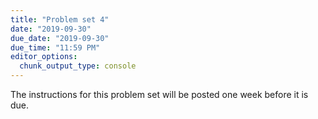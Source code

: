 ```yaml
---
title: "Problem set 4"
date: "2019-09-30"
due_date: "2019-09-30"
due_time: "11:59 PM"
editor_options: 
  chunk_output_type: console
---
```


The instructions for this problem set will be posted one week before it is due.
